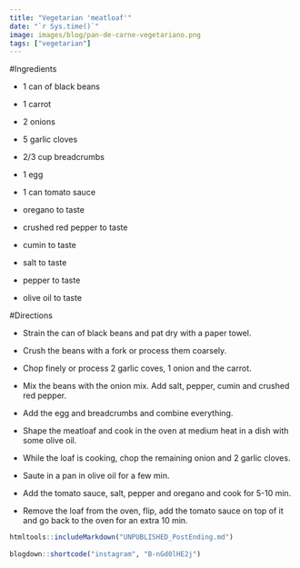 ```yaml
---
title: "Vegetarian 'meatloaf'"
date: "`r Sys.time()`"
image: images/blog/pan-de-carne-vegetariano.png
tags: ["vegetarian"]
---
```


#Ingredients

- 1 can of black beans

- 1 carrot

- 2 onions

- 5 garlic cloves

- 2/3 cup breadcrumbs

- 1 egg

- 1 can tomato sauce

- oregano to taste

- crushed red pepper to taste

- cumin to taste

- salt to taste

- pepper to taste

- olive oil to taste


#Directions

- Strain the can of black beans and pat dry with a paper towel.

- Crush the beans with a fork or process them coarsely.

- Chop finely or process 2 garlic coves, 1 onion and the carrot.

- Mix the beans with the onion mix. Add salt, pepper, cumin and crushed red pepper.

- Add the egg and breadcrumbs and combine everything.

- Shape the meatloaf and cook in the oven at medium heat in a dish with some olive oil.

- While the loaf is cooking, chop the remaining onion and 2 garlic cloves.

- Saute in a pan in olive oil for a few min.

- Add the tomato sauce, salt, pepper and oregano and cook for 5-10 min.

- Remove the loaf from the oven, flip, add the tomato sauce on top of it and go back to the oven for an extra 10 min.



```r
htmltools::includeMarkdown("UNPUBLISHED_PostEnding.md")
 
blogdown::shortcode("instagram", "B-nGd0lHE2j")
```
